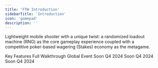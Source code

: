 ```yaml
---
title: 'FTW Introduction'
sidebarTitle: 'Introduction'
icon: 'gamepad'
description: ''
---
```

Lightweight mobile shooter with a unique twist: a randomized loadout machine (RNG) as the core gameplay experience coupled with a competitive poker-based wagering (Stakes) economy as the metagame.


<CardGroup cols={3}>
  <Card title="Game Overview" icon="joystick" href="overview-ftw">
  Key Features
    </Card>
  <Card title="Gameplay" icon="puzzle-piece" href="gameplay">
  Full Walkthrough
  </Card>
    <Card title="Tournaments" icon="trophy" href="tournaments">
    Global Event
  </Card>
</CardGroup>

<CardGroup cols={3}>
    <Card title="Onchain Clans" icon="hand-fist" href="clans">
    Soon Q4 2024
  </Card>
    <Card title="Custom Lobbies" icon="chess-board" href="custom-lobbies">
    Soon Q4 2024
  </Card>
    <Card title="Wagering" icon="dice" href="wagering">
        Soon Q4 2024
  </Card>
</CardGroup>